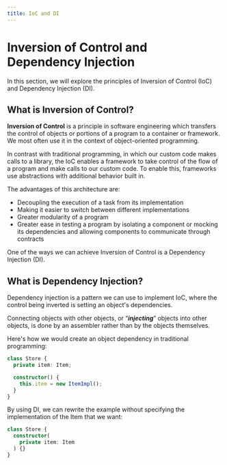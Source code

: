 ```yaml
---
title: IoC and DI
---
```


# Inversion of Control and Dependency Injection

In this section, we will explore the principles of Inversion of Control (IoC) and Dependency Injection (DI).

## What is Inversion of Control?

**Inversion of Control** is a principle in software engineering which transfers the control
of objects or portions of a program to a container or framework.
We most often use it in the context of object-oriented programming.

In contrast with traditional programming, in which our custom code makes calls to a library,
the IoC enables a framework to take control of the flow of a program and make calls to our custom code.
To enable this, frameworks use abstractions with additional behavior built in.

The advantages of this architecture are:
- Decoupling the execution of a task from its implementation
- Making it easier to switch between different implementations
- Greater modularity of a program
- Greater ease in testing a program by isolating a component or mocking its dependencies
and allowing components to communicate through contracts

One of the ways we can achieve Inversion of Control is a Dependency Injection (DI).

## What is Dependency Injection?
Dependency injection is a pattern we can use to implement IoC,
where the control being inverted is setting an object's dependencies.

Connecting objects with other objects, or “***injecting***” objects into other objects, is done by an assembler rather than by the objects themselves.

Here's how we would create an object dependency in traditional programming:

```ts
class Store {
  private item: Item;

  constructor() {
    this.item = new ItemImpl();
  }
}
```

By using DI, we can rewrite the example without specifying the implementation of the Item that we want:
```ts
class Store {
  constructor(
    private item: Item
  ) {}
}
```
